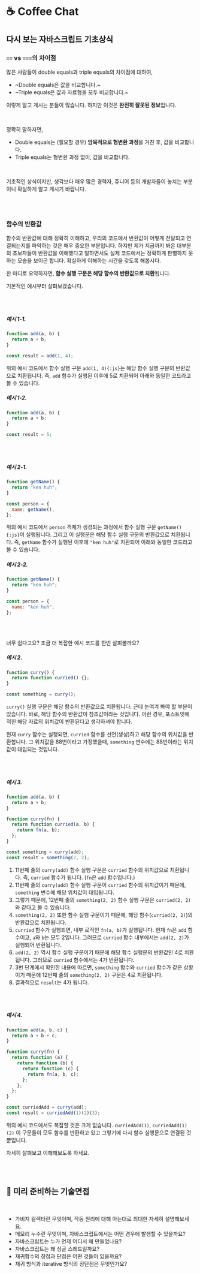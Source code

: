 
# ☕️ Coffee Chat

## 다시 보는 자바스크립트 기초상식

### `==` vs `===`의 차이점

많은 사람들이 double equals과 triple equals의 차이점에 대하여,

- ~Double equals은 값을 비교합니다.~
- ~Triple equals은 값과 자료형을 모두 비교합니다.~

이렇게 알고 계시는 분들이 많습니다. 하지만 이것은 **완전히 잘못된 정보**입니다.

<br />
<Alert
  showIcon
  message="== vs ==="
  description="두 가지의 차이점은 Type coercion (암묵적 형변환)에 있습니다."
  type="info"
/>

정확히 말하자면,

- Double equals는 (필요할 경우) **암묵적으로 형변환 과정**을 거친 후, 값을 비교합니다.
- Triple equals는 형변환 과정 없이, 값을 비교합니다.

<br />
<Alert
  showIcon
  message="사용 권장 컨벤션"
  description="정말 특별한 이유가 있지 않다면, triple equals의 사용이 항상 강력하게 권장됩니다."
  type="warning"
/>

기초적인 상식이지만, 생각보다 매우 많은 경력자, 쥬니어 등의 개발자들이 놓치는 부분이니 확실하게 알고 계시기 바랍니다.

<br />
<br />

### 함수의 반환값

함수의 반환값에 대해 정확히 이해하고, 우리의 코드에서 반환값이 어떻게 전달되고 연결되는지를 파악하는 것은 매우 중요한 부분입니다. 하지만 제가 지금까지 봐온 대부분의 초보자들이 반환값을 이해했다고 말하면서도 실제 코드에서는 정확하게 판별하지 못하는 모습을 보이곤 합니다. 확실하게 이해하는 시간을 갖도록 해봅시다.

한 마디로 요약하자면, **함수 실행 구문은 해당 함수의 반환값으로 치환**됩니다.

기본적인 예시부터 살펴보겠습니다.

<br />
<br />

##### 예시 1-1.

```js showLineNumbers /add(1, 4)/ copy
function add(a, b) {
  return a + b;
}

const result = add(1, 4);
```

위의 예시 코드에서 함수 실행 구문 `add(1, 4){:js}`는 해당 함수 실행 구문의 반환값으로 치환됩니다. 즉, `add` 함수가 실행된 이후에 5로 치환되어 아래와 동일한 코드라고 볼 수 있습니다.

##### 예시 1-2.

```js showLineNumbers /5/ copy
function add(a, b) {
  return a + b;
}

const result = 5;
```

<br />
<br />

##### 예시 2-1.

```js showLineNumbers /: getName()/ copy
function getName() {
  return "ken huh";
}

const person = {
  name: getName(),
};
```

위의 예시 코드에서 `person` 객체가 생성되는 과정에서 함수 실행 구문 `getName(){:js}`이 실행됩니다. 그리고 이 실행문은 해당 함수 실행 구문의 반환값으로 치환됩니다. 즉, `getName` 함수가 실행된 이후에 `"ken huh"`로 치환되어 아래와 동일한 코드라고 볼 수 있습니다.

##### 예시 2-2.

```js showLineNumbers /: "ken huh"/ copy
function getName() {
  return "ken huh";
}

const person = {
  name: "ken huh",
};
```

<br />
<br />

너무 쉽다고요? 조금 더 복잡한 예시 코드를 한번 살펴볼까요?

##### 예시 2.

```js showLineNumbers /curry()/ copy
function curry() {
  return function curried() {};
}

const something = curry();
```

`curry()` 실행 구문은 해당 함수의 반환값으로 치환됩니다. 근데 눈여겨 봐야 할 부분이 있습니다. 바로, 해당 함수의 반환값이 참조값이라는 것입니다. 이런 경우, 포스트잇에 적힌 해당 자료의 위치값이 반환된다고 생각하셔야 합니다.

현재 `curry` 함수는 실행되면, `curried` 함수를 선언(생성)하고 해당 함수의 위치값을 반환합니다. 그 위치값을 88번이라고 가정했을때, `something` 변수에는 88번이라는 위치값이 대입되는 것입니다.

<br />
<br />

##### 예시 3.

```js showLineNumbers /curry(add)/ /something(2, 2)/ /fn(a, b)/ copy
function add(a, b) {
  return a + b;
}

function curry(fn) {
  return function curried(a, b) {
    return fn(a, b);
  };
}

const something = curry(add);
const result = something(2, 2);
```

1. 11번째 줄의 `curry(add)` 함수 실행 구문은 `curried` 함수의 위치값으로 치환됩니다. 즉, `curried` 함수가 됩니다. (`fn`은 `add` 함수입니다.)
2. 11번째 줄의 `curry(add)` 함수 실행 구문이 `curried` 함수의 위치값이기 때문에, `something` 변수에 해당 위치값이 대입됩니다.
3. 그렇기 때문에, 12번째 줄의 `something(2, 2)` 함수 실행 구문은 `curried(2, 2)`와 같다고 볼 수 있습니다.
4. `something(2, 2)` 또한 함수 실행 구문이기 때문에, 해당 함수(`curried(2, 2)`)의 반환값으로 치환됩니다.
5. `curried` 함수가 실행되면, 내부 로직인 `fn(a, b)`가 실행됩니다. 현재 `fn`은 `add` 함수이고, `a`와 `b`는 모두 2입니다. 그러므로 `curried` 함수 내부에서는 `add(2, 2)`가 실행되어 반환됩니다.
6. `add(2, 2)` 역시 함수 실행 구문이기 때문에 해당 함수 실행문의 반환값인 4로 치환됩니다. 그러므로 `curried` 함수에서는 4가 반환됩니다.
7. 3번 단계에서 확인한 내용에 따르면, `something` 함수와 `curried` 함수가 같은 상황이기 때문에 12번째 줄의 `something(2, 2)` 구문은 4로 치환됩니다.
8. 결과적으로 `result`는 4가 됩니다.

<br />
<br />

##### 예시 4.

```js showLineNumbers /curriedAdd(1)/ copy
function add(a, b, c) {
  return a + b + c;
}

function curry(fn) {
  return function (a) {
    return function (b) {
      return function (c) {
        return fn(a, b, c);
      };
    };
  };
}

const curriedAdd = curry(add);
const result = curriedAdd(1)(2)(3);
```

위의 예시 코드에서도 복잡할 것은 크게 없습니다. `curriedAdd(1)`, `curriedAdd(1)(2)` 이 구문들이 모두 함수를 반환하고 있고 그렇기에 다시 함수 실행문으로 연결된 것 뿐입니다.

자세히 살펴보고 이해해보도록 하세요.

<br />
<br />

## 🥸 미리 준비하는 기술면접

<br />
<Alert
  showIcon
  message="이번주 학습 내용과 관련이 깊은 기술면접 질문 목록입니다. 평일에는 개념이해 후 과제작업에 집중하시고, 주말에는 추가적인 리서치와 본인만의 방식으로 노션이나 블로그 등의 공간에 정리하는 시간을 갖도록 하세요. 정리한 내용 중 다음 과제에서 적용해볼 수 있는 부분은 반드시 시도해보세요."
  type="info"
/>

- 가비지 컬렉터란 무엇이며, 작동 원리에 대해 아는대로 최대한 자세히 설명해보세요.
- 메모리 누수란 무엇이며, 자바스크립트에서는 어떤 경우에 발생할 수 있을까요?
- 자바스크립트는 누가 언제 어디서 왜 만들었나요?
- 자바스크립트는 왜 싱글 스레드일까요?
- 재귀함수의 장점과 단점은 어떤 것들이 있을까요?
- 재귀 방식과 iterative 방식의 장단점은 무엇인가요?
